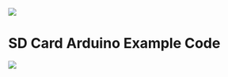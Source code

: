 <a href="https://www.tindie.com/products/land_boards/sd-card-adapter-sd_card_x49/">
<img src="http://land-boards.com/blwiki/images/5/51/Tindie-mediums.png"></img></a>

= SD Card Arduino Example Code =

<img src="http://land-boards.com/blwiki/images/e/ea/SDCARDX49_P935_cropped-512px.jpg"></img>
